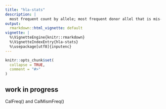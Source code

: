 ```yaml
---
title: "hla-stats"
description: |
  most frequent count by allele; most frequent donor allel that is mis-match to recipients
output:
  rmarkdown::html_vignette: default
vignette: |
  %\VignetteEngine{knitr::rmarkdown}
  %\VignetteIndexEntry{hla-stats}
  %\usepackage[utf8]{inputenc}
---
```


```r
knitr::opts_chunk$set(
  collapse = TRUE,
  comment = "#>"
)
```

## work in progress
CalFreq() and CalMismFreq()
    



